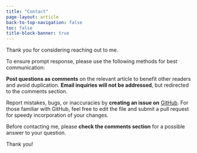 ```yaml
---
title: "Contact"
page-layout: article
back-to-top-navigation: false
toc: false
title-block-banner: true
---
```


Thank you for considering reaching out to me.

To ensure prompt response, please use the following methods for best communication:

**Post questions as comments** on the relevant article to benefit other readers and avoid duplication. **Email inquiries will not be addressed**, but redirected to the comments section.

Report mistakes, bugs, or inaccuracies by **creating an issue on** [GitHub](https://github.com/NING3739). For those familiar with GitHub, feel free to edit the file and submit a pull request for speedy incorporation of your changes.

Before contacting me, please **check the comments section** for a possible answer to your question.

Thank you!
